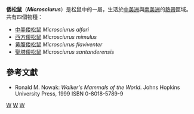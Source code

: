 {{Automatic taxobox
| taxon = Microsciurus
| authority = [[Joel_Asaph_Allen|Allen]], 1895
| name = 倭松鼠属
| fossil_range = 現今
| subdivision_ranks = 種
| subdivision = 見內文
}}

'''倭松鼠'''（'''''Microsciurus'''''）是松鼠中的一屬，生活於[[中美洲|中美洲]]與[[南美洲|南美洲]]的[[熱帶|熱帶]]區域。共有四個物種：

*[[中美倭松鼠|中美倭松鼠]] ''Microsciurus alfari''
*[[西方倭松鼠|西方倭松鼠]] ''Microsciurus mimulus''
*[[黄腹倭松鼠|黄腹倭松鼠]] ''Microsciurus flaviventer''
*[[聖塔倭松鼠|聖塔倭松鼠]] ''Microsciurus santanderensis''

== 參考文獻 ==
* Ronald M. Nowak: ''Walker's Mammals of the World''. Johns Hopkins University Press, 1999 ISBN 0-8018-5789-9

{{松鼠科}}
{{Taxonbar|from=Q948353}}

[[Category:倭松鼠屬|W]]
[[Category:南美洲哺乳動物|W]]
[[Category:1895年描述的分类群|W]]